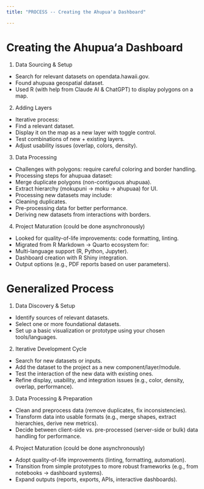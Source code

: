 ```yaml
---
title: "PROCESS -- Creating the Ahupua'a Dashboard"

---
```


# Creating the Ahupua‘a Dashboard 

1. Data Sourcing & Setup

* Search for relevant datasets on opendata.hawaii.gov.
* Found ahupuaa geospatial dataset.
* Used R (with help from Claude AI & ChatGPT) to display polygons on a map.

2. Adding Layers

* Iterative process:
* Find a relevant dataset.
* Display it on the map as a new layer with toggle control.
* Test combinations of new + existing layers.
* Adjust usability issues (overlap, colors, density).

3. Data Processing

* Challenges with polygons: require careful coloring and border handling.
* Processing steps for ahupuaa dataset:
* Merge duplicate polygons (non-contiguous ahupuaa).
* Extract hierarchy (mokupuni → moku → ahupuaa) for UI.
* Processing new datasets may include:
* Cleaning duplicates.
* Pre-processing data for better performance.
* Deriving new datasets from interactions with borders.

4. Project Maturation (could be done asynchronously)

* Looked for quality-of-life improvements: code formatting, linting.
* Migrated from R Markdown → Quarto ecosystem for:
* Multi-language support (R, Python, Jupyter).
* Dashboard creation with R Shiny integration.
* Output options (e.g., PDF reports based on user parameters).

# Generalized Process

1. Data Discovery & Setup

* Identify sources of relevant datasets.
* Select one or more foundational datasets.
* Set up a basic visualization or prototype using your chosen tools/languages.

2. Iterative Development Cycle

* Search for new datasets or inputs.
* Add the dataset to the project as a new component/layer/module.
* Test the interaction of the new data with existing ones.
* Refine display, usability, and integration issues (e.g., color, density, overlap, performance).

3. Data Processing & Preparation

* Clean and preprocess data (remove duplicates, fix inconsistencies).
* Transform data into usable formats (e.g., merge shapes, extract hierarchies, derive new metrics).
* Decide between client-side vs. pre-processed (server-side or bulk) data handling for performance.

4. Project Maturation (could be done asynchronously)

* Adopt quality-of-life improvements (linting, formatting, automation).
* Transition from simple prototypes to more robust frameworks (e.g., from notebooks → dashboard systems).
* Expand outputs (reports, exports, APIs, interactive dashboards).
